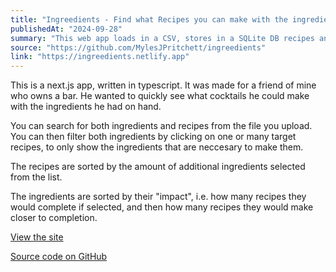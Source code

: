 ```yaml
---
title: "Ingreedients - Find what Recipes you can make with the ingredients you have on hand"
publishedAt: "2024-09-28"
summary: "This web app loads in a CSV, stores in a SQLite DB recipes and ingredients. On the home page you can select the ingredients you have, or the recipes you want to make, and it tells you what ingredients you need, or what recipes you can make"
source: "https://github.com/MylesJPritchett/ingreedients"
link: "https://ingreedients.netlify.app"
---
```


This is a next.js app, written in typescript. It was made for a friend of mine who owns a bar. He wanted to quickly see what cocktails he could make with the ingredients he had on hand.

You can search for both ingredients and recipes from the file you upload. You can then filter both ingredients by clicking on one or many target recipes, to only show the ingredients that are neccesary to make them.

The recipes are sorted by the amount of additional ingredients selected from the list.

The ingredients are sorted by their "impact", i.e. how many recipes they would complete if selected, and then how many recipes they would make closer to completion.

[View the site](https://ingreedients.netlify.app)

[Source code on GitHub](https://github.com/MylesJPritchett/ingreedients)

